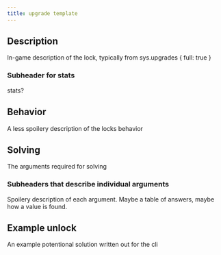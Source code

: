 ```yaml
---
title: upgrade template
---
```


## Description

In-game description of the lock, typically from sys.upgrades { full: true }

### Subheader for stats

stats?

## Behavior

A less spoilery description of the locks behavior

## Solving

The arguments required for solving

### Subheaders that describe individual arguments

Spoilery description of each argument. Maybe a table of answers, maybe how a value is found.

## Example unlock

An example potentional solution written out for the cli
